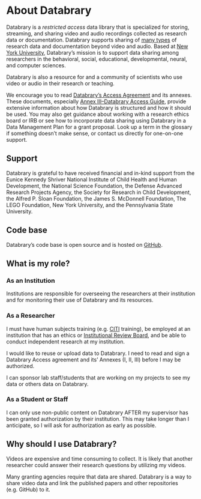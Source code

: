 # About Databrary

Databrary is a *restricted access* data library that is specialized for storing, streaming, and sharing video and audio recordings collected as research data or documentation. 
Databrary supports sharing of [many types](https://nyu.databrary.org/asset/formats) of research data and documentation beyond video and audio. 
Based at [New York University](https://www.nyu.edu), Databrary's mission is to support data sharing among researchers in the behavioral, social, educational, developmental, neural, and computer sciences.

Databrary is also a resource for and a community of scientists who use video or audio in their research or teaching.

We encourage you to read [Databrary's Access Agreement](#daa) and its annexes. 
These documents, especially [Annex III--Databrary Access Guide](#daa_annex_III), provide extensive information about how Databrary is structured and how it should be used. 
You may also get guidance about working with a research ethics board or IRB or see how to incorporate data sharing using Databrary in a Data Management Plan for a grant proposal. 
Look up a term in the glossary if something doesn't make sense, or contact us directly for one-on-one support.

## Support {-}

Databrary is grateful to have received financial and in-kind support from the Eunice Kennedy Shriver National Institute of Child Health and Human Development, the National Science Foundation, the Defense Advanced Research Projects Agency, the Society for Research in Child Development, the Alfred P. Sloan Foundation, the James S. McDonnell Foundation, The LEGO Foundation, New York University, and the Pennsylvania State University.

## Code base {-}

Databrary's code base is open source and is hosted on [GitHub](https://github.com/databrary).

## What is my role? {-}

### As an Institution {-}

Institutions are responsible for overseeing the researchers at their institution and for monitoring their use of Databrary and its resources.

### As a Researcher {-}

I must have human subjects training (e.g. [CITI](https://about.citiprogram.org/) training), be employed at an institution that has an ethics or [Institutional Review Board](https://www.fda.gov/regulatory-information/search-fda-guidance-documents/institutional-review-boards-frequently-asked-questions), and be able to conduct independent research at my institution.

I would like to reuse or upload data to Databrary. I need to read and sign a Databrary Access agreement and its' Annexes (I, II, III) before I may be authorized.

I can sponsor lab staff/students that are working on my projects to see my data or others data on Databrary.

### As a Student or Staff {-}

I can only use non-public content on Databrary AFTER my supervisor has been granted authorization by their institution. This may take longer than I anticipate, so I will ask for authorization as early as possible.

## Why should I use Databrary? {-}

Videos are expensive and time consuming to collect. It is likely that another researcher could answer their research questions by utilizing my videos.

Many granting agencies require that data are shared. Databrary is a way to share video data and link the published papers and other repositories (e.g. GitHub) to it.